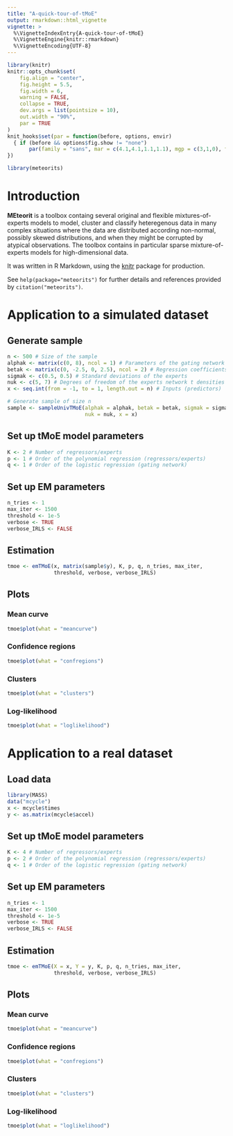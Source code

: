 ```yaml
---
title: "A-quick-tour-of-tMoE"
output: rmarkdown::html_vignette
vignette: >
  %\VignetteIndexEntry{A-quick-tour-of-tMoE}
  %\VignetteEngine{knitr::rmarkdown}
  %\VignetteEncoding{UTF-8}
---
```


```r
library(knitr)
knitr::opts_chunk$set(
	fig.align = "center",
	fig.height = 5.5,
	fig.width = 6,
	warning = FALSE,
	collapse = TRUE,
	dev.args = list(pointsize = 10),
	out.width = "90%",
	par = TRUE
)
knit_hooks$set(par = function(before, options, envir)
  { if (before && options$fig.show != "none") 
       par(family = "sans", mar = c(4.1,4.1,1.1,1.1), mgp = c(3,1,0), tcl = -0.5)
})
```

```r
library(meteorits)
```

# Introduction

**MEteorit** is a toolbox containg several original and flexible 
mixtures-of-experts models to model, cluster and classify heteregenous data in 
many complex situations where the data are distributed according non-normal, 
possibly skewed distributions, and when they might be corrupted by atypical
observations. The toolbox contains in particular sparse mixture-of-experts 
models for high-dimensional data. 

It was written in R Markdown, using the [knitr](https://cran.r-project.org/package=knitr) 
package for production.

See `help(package="meteorits")` for further details and references provided by
`citation("meteorits")`.

# Application to a simulated dataset

## Generate sample

```r
n <- 500 # Size of the sample
alphak <- matrix(c(0, 8), ncol = 1) # Parameters of the gating network
betak <- matrix(c(0, -2.5, 0, 2.5), ncol = 2) # Regression coefficients of the experts
sigmak <- c(0.5, 0.5) # Standard deviations of the experts
nuk <- c(5, 7) # Degrees of freedom of the experts network t densities
x <- seq.int(from = -1, to = 1, length.out = n) # Inputs (predictors)

# Generate sample of size n
sample <- sampleUnivTMoE(alphak = alphak, betak = betak, sigmak = sigmak, 
                         nuk = nuk, x = x)
```

## Set up tMoE model parameters

```r
K <- 2 # Number of regressors/experts
p <- 1 # Order of the polynomial regression (regressors/experts)
q <- 1 # Order of the logistic regression (gating network)
```

## Set up EM parameters

```r
n_tries <- 1
max_iter <- 1500
threshold <- 1e-5
verbose <- TRUE
verbose_IRLS <- FALSE
```

## Estimation

```r
tmoe <- emTMoE(x, matrix(sample$y), K, p, q, n_tries, max_iter, 
               threshold, verbose, verbose_IRLS)
```

## Plots

### Mean curve

```r
tmoe$plot(what = "meancurve")
```

### Confidence regions

```r
tmoe$plot(what = "confregions")
```

### Clusters

```r
tmoe$plot(what = "clusters")
```

### Log-likelihood

```r
tmoe$plot(what = "loglikelihood")
```

# Application to a real dataset

## Load data

```r
library(MASS)
data("mcycle")
x <- mcycle$times
y <- as.matrix(mcycle$accel)
```

## Set up tMoE model parameters

```r
K <- 4 # Number of regressors/experts
p <- 2 # Order of the polynomial regression (regressors/experts)
q <- 1 # Order of the logistic regression (gating network)
```

## Set up EM parameters

```r
n_tries <- 1
max_iter <- 1500
threshold <- 1e-5
verbose <- TRUE
verbose_IRLS <- FALSE
```

## Estimation

```r
tmoe <- emTMoE(X = x, Y = y, K, p, q, n_tries, max_iter, 
               threshold, verbose, verbose_IRLS)
```

## Plots

### Mean curve

```r
tmoe$plot(what = "meancurve")
```

### Confidence regions

```r
tmoe$plot(what = "confregions")
```

### Clusters

```r
tmoe$plot(what = "clusters")
```

### Log-likelihood

```r
tmoe$plot(what = "loglikelihood")
```
